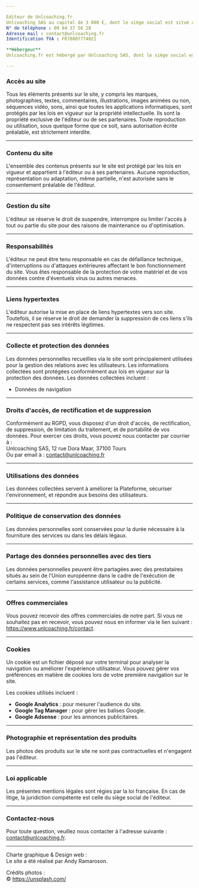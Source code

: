 ```yaml
---

Editeur de Unlcoaching.fr  
Unlcoaching SAS au capital de 3 000 €, dont le siège social est situé au 12 rue Dora Maar, 37100 Tours, représentée par Kévin Descoubes, en qualité de Président, immatriculée au RCS de Tours B 807 774 021 (SIREN 807774021).  
N° de téléphone : 09 84 37 56 28  
Adresse mail : contact@unlcoaching.fr  
Identification TVA : FR78807774021

**Hébergeur**  
Unlcoaching.fr est hébergé par Unlcoaching SAS, dont le siège social est situé au 12 rue Dora Maar, 37100 Tours.

---
```


### Accès au site

Tous les éléments présents sur le site, y compris les marques, photographies, textes, commentaires, illustrations, images animées ou non, séquences vidéo, sons, ainsi que toutes les applications informatiques, sont protégés par les lois en vigueur sur la propriété intellectuelle. Ils sont la propriété exclusive de l'éditeur ou de ses partenaires. Toute reproduction ou utilisation, sous quelque forme que ce soit, sans autorisation écrite préalable, est strictement interdite.

---

### Contenu du site

L'ensemble des contenus présents sur le site est protégé par les lois en vigueur et appartient à l'éditeur ou à ses partenaires. Aucune reproduction, représentation ou adaptation, même partielle, n'est autorisée sans le consentement préalable de l'éditeur.

---

### Gestion du site

L'éditeur se réserve le droit de suspendre, interrompre ou limiter l'accès à tout ou partie du site pour des raisons de maintenance ou d'optimisation.

---

### Responsabilités

L'éditeur ne peut être tenu responsable en cas de défaillance technique, d'interruptions ou d'attaques extérieures affectant le bon fonctionnement du site. Vous êtes responsable de la protection de votre matériel et de vos données contre d'éventuels virus ou autres menaces.

---

### Liens hypertextes

L'éditeur autorise la mise en place de liens hypertextes vers son site. Toutefois, il se réserve le droit de demander la suppression de ces liens s'ils ne respectent pas ses intérêts légitimes.

---

### Collecte et protection des données

Les données personnelles recueillies via le site sont principalement utilisées pour la gestion des relations avec les utilisateurs. Les informations collectées sont protégées conformément aux lois en vigueur sur la protection des données. Les données collectées incluent :  
- Données de navigation

---

### Droits d'accès, de rectification et de suppression

Conformément au RGPD, vous disposez d'un droit d'accès, de rectification, de suppression, de limitation du traitement, et de portabilité de vos données. Pour exercer ces droits, vous pouvez nous contacter par courrier à :  
Unlcoaching SAS, 12 rue Dora Maar, 37100 Tours  
Ou par email à : contact@unlcoaching.fr

---

### Utilisations des données

Les données collectées servent à améliorer la Plateforme, sécuriser l'environnement, et répondre aux besoins des utilisateurs.

---

###  Politique de conservation des données

Les données personnelles sont conservées pour la durée nécessaire à la fourniture des services ou dans les délais légaux.

---

###  Partage des données personnelles avec des tiers

Les données personnelles peuvent être partagées avec des prestataires situés au sein de l'Union européenne dans le cadre de l'exécution de certains services, comme l'assistance utilisateur ou la publicité.

---

###  Offres commerciales

Vous pouvez recevoir des offres commerciales de notre part. Si vous ne souhaitez pas en recevoir, vous pouvez nous en informer via le lien suivant : https://www.unlcoaching.fr/contact.

---

###  Cookies

Un cookie est un fichier déposé sur votre terminal pour analyser la navigation ou améliorer l'expérience utilisateur. Vous pouvez gérer vos préférences en matière de cookies lors de votre première navigation sur le site.

Les cookies utilisés incluent :  
- **Google Analytics** : pour mesurer l'audience du site.  
- **Google Tag Manager** : pour gérer les balises Google.  
- **Google Adsense** : pour les annonces publicitaires.

---

###  Photographie et représentation des produits

Les photos des produits sur le site ne sont pas contractuelles et n'engagent pas l'éditeur.

---

###  Loi applicable

Les présentes mentions légales sont régies par la loi française. En cas de litige, la juridiction compétente est celle du siège social de l'éditeur.

---

###  Contactez-nous

Pour toute question, veuillez nous contacter à l'adresse suivante : contact@unlcoaching.fr.

---

Charte graphique & Design web :  
Le site a été réalisé par Andy Ramaroson.

Crédits photos :  
© https://unsplash.com/
